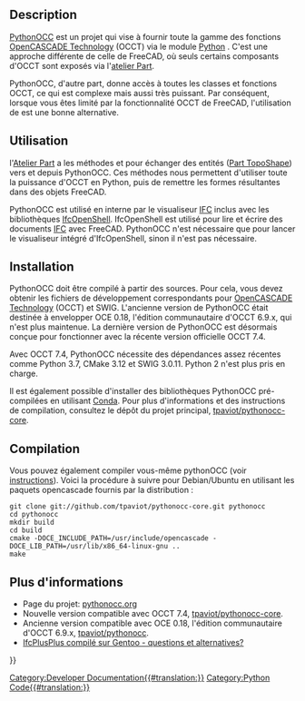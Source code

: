 <languages/>

== Description ==

[[PythonOCC/fr|PythonOCC]] est un projet qui vise à fournir toute la gamme des fonctions [[OpenCASCADE/fr|OpenCASCADE Technology]] (OCCT) via le module [[Python/fr|Python]] {{incode|OCC}}. C'est une approche différente de celle de FreeCAD, où seuls certains composants d'OCCT sont exposés via l'[[Part_Workbench/fr|atelier Part]].

PythonOCC, d'autre part, donne accès à toutes les classes et fonctions OCCT, ce qui est complexe mais aussi très puissant. Par conséquent, lorsque vous êtes limité par la fonctionnalité OCCT de FreeCAD, l'utilisation de {{incode|pythonOCC}} est une bonne alternative.

== Utilisation ==

l'[[Part_Workbench/fr|Atelier Part]] a les méthodes {{incode|Part.__toPythonOCC__()}} et {{incode|Part.__fromPythonOCC__()}} pour échanger des entités {{incode|TopoDS_Shape}} ([[Part_TopoShape/fr|Part TopoShape]]) vers et depuis PythonOCC. Ces méthodes nous permettent d'utiliser toute la puissance d'OCCT en Python, puis de remettre les formes résultantes dans des objets FreeCAD.

PythonOCC est utilisé en interne par le visualiseur [[Arch_IFC/fr|IFC]] inclus avec les bibliothèques [[IfcOpenShell/fr|IfcOpenShell]]. IfcOpenShell est utilisé pour lire et écrire des documents [[Arch_IFC/fr|IFC]] avec FreeCAD. PythonOCC n'est nécessaire que pour lancer le visualiseur intégré d'IfcOpenShell, sinon il n'est pas nécessaire.

== Installation ==

PythonOCC doit être compilé à partir des sources. Pour cela, vous devez obtenir les fichiers de développement correspondants pour [[OpenCASCADE/fr|OpenCASCADE Technology]] (OCCT) et SWIG. L'ancienne version de PythonOCC était destinée à envelopper OCE 0.18, l'édition communautaire d'OCCT 6.9.x, qui n'est plus maintenue. La dernière version de PythonOCC est désormais conçue pour fonctionner avec la récente version officielle OCCT 7.4.

Avec OCCT 7.4, PythonOCC nécessite des dépendances assez récentes comme Python 3.7, CMake 3.12 et SWIG 3.0.11. Python 2 n'est plus pris en charge.

Il est également possible d'installer des bibliothèques PythonOCC pré-compilées en utilisant [[Conda/fr|Conda]]. Pour plus d'informations et des instructions de compilation, consultez le dépôt du projet principal, [https://github.com/tpaviot/pythonocc-core tpaviot/pythonocc-core].

== Compilation ==

Vous pouvez également compiler vous-même pythonOCC (voir [https://github.com/tpaviot/pythonocc-core/blob/master/INSTALL.md instructions]). Voici la procédure à suivre pour Debian/Ubuntu en utilisant les paquets opencascade fournis par la distribution :

<pre>
git clone git://github.com/tpaviot/pythonocc-core.git pythonocc
cd pythonocc
mkdir build
cd build
cmake -DOCE_INCLUDE_PATH=/usr/include/opencascade -DOCE_LIB_PATH=/usr/lib/x86_64-linux-gnu ..
make
</pre>

== Plus d'informations ==

* Page du projet: [http://www.pythonocc.org/ pythonocc.org]
* Nouvelle version compatible avec OCCT 7.4, [https://github.com/tpaviot/pythonocc-core tpaviot/pythonocc-core].
* Ancienne version compatible avec OCE 0.18, l'édition communautaire d'OCCT 6.9.x, [https://github.com/tpaviot/pythonocc tpaviot/pythonocc].
* [https://forum.freecadweb.org/viewtopic.php?f=39&t=33254 IfcPlusPlus compilé sur Gentoo - questions et alternatives?]

{{Powerdocnavi{{#translation:}}}}
[[Category:Developer Documentation{{#translation:}}]]
[[Category:Python Code{{#translation:}}]]
{{clear}}